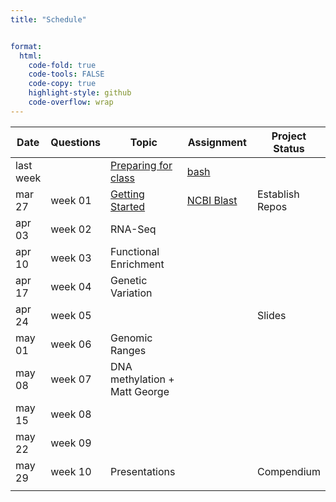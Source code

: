 ```yaml
---
title: "Schedule"


format:
  html:
    code-fold: true
    code-tools: FALSE
    code-copy: true
    highlight-style: github
    code-overflow: wrap
---
```


| Date      | Questions | Topic                                         | Assignment                             | Project Status  |
|-----------|-----------|-----------------------------------------------|----------------------------------------|-----------------|
| last week |           | [Preparing for class](lectures/00-before.qmd) | [bash](assignments/00-bash.qmd)        |                 |
| mar 27    | week 01   | [Getting Started](lectures/01-start-up.qmd)   | [NCBI Blast](assignments/01-blast.qmd) | Establish Repos |
| apr 03    | week 02   | RNA-Seq                                       |                                        |                 |
| apr 10    | week 03   | Functional Enrichment                         |                                        |                 |
| apr 17    | week 04   | Genetic Variation                             |                                        |                 |
| apr 24    | week 05   |                                               |                                        | Slides          |
| may 01    | week 06   | Genomic Ranges                                |                                        |                 |
| may 08    | week 07   | DNA methylation + Matt George                 |                                        |                 |
| may 15    | week 08   |                                               |                                        |                 |
| may 22    | week 09   |                                               |                                        |                 |
| may 29    | week 10   | Presentations                                 |                                        | Compendium      |
|           |           |                                               |                                        |                 |
